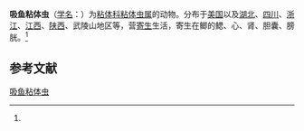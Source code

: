 {{Speciesbox
| name = 吸鱼粘体虫
| status = 
| status_system = 
| image = 
| genus = Myxosoma
| species = bibullatum
| authority = (Kudo, 1934)<ref name='id9349'>{{cite web| url =http://www.bioinfo.cn/db05/BjdwSpecies.php?action=view&id=9349| title =吸鱼粘体虫| work =《中国动物物种编目数据库》| publisher =中国科学院微生物研究所| author =中国科学院动物研究所| accessdate =2009-04-16| deadurl =yes| archiveurl =https://web.archive.org/web/20160305071013/http://www.bioinfo.cn/db05/BjdwSpecies.php?action=view&id=9349| archivedate =2016-03-05}}</ref>
}}

'''吸鱼粘体虫'''（[[学名|学名]]：{{lang|la|''Myxosoma bibullatum''}}）为[[粘体科|粘体科]][[粘体虫属|粘体虫属]]的动物。分布于[[美国|美国]]以及[[湖北|湖北]]、[[四川|四川]]、[[浙江|浙江]]、[[江西|江西]]、[[陕西|陕西]]、武陵山地区等，营[[寄生|寄生]]生活，寄生在鲫的鳃、心、肾、胆囊、膀胱。<ref name='id9349'/>

== 参考文献 ==
{{reflist}}

{{Wikispecies|Myxosoma bibullatum}}

[[Category:粘体虫属|吸鱼粘体虫]]


{{Cnidarian-stub}}